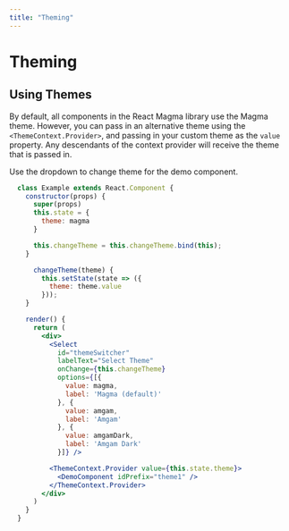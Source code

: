 ```yaml
---
title: "Theming"
---
```


# Theming

## Using Themes

By default, all components in the React Magma library use the Magma theme.  However, you can pass in an alternative theme using the `<ThemeContext.Provider>`,
and passing in your custom theme as the `value` property.  Any descendants of the context provider will receive the theme that is passed in.

Use the dropdown to change theme for the demo component.

```.jsx
  class Example extends React.Component {
    constructor(props) {
      super(props)
      this.state = {
        theme: magma
      }

      this.changeTheme = this.changeTheme.bind(this);
    }

      changeTheme(theme) {
        this.setState(state => ({
          theme: theme.value
        }));
    }

    render() {
      return (
        <div>
          <Select
            id="themeSwitcher"
            labelText="Select Theme"
            onChange={this.changeTheme}
            options={[{
              value: magma,
              label: 'Magma (default)'
            }, {
              value: amgam,
              label: 'Amgam'
            }, {
              value: amgamDark,
              label: 'Amgam Dark'
            }]} />

          <ThemeContext.Provider value={this.state.theme}>
            <DemoComponent idPrefix="theme1" />
          </ThemeContext.Provider>
        </div>
      )
    }
  }
```